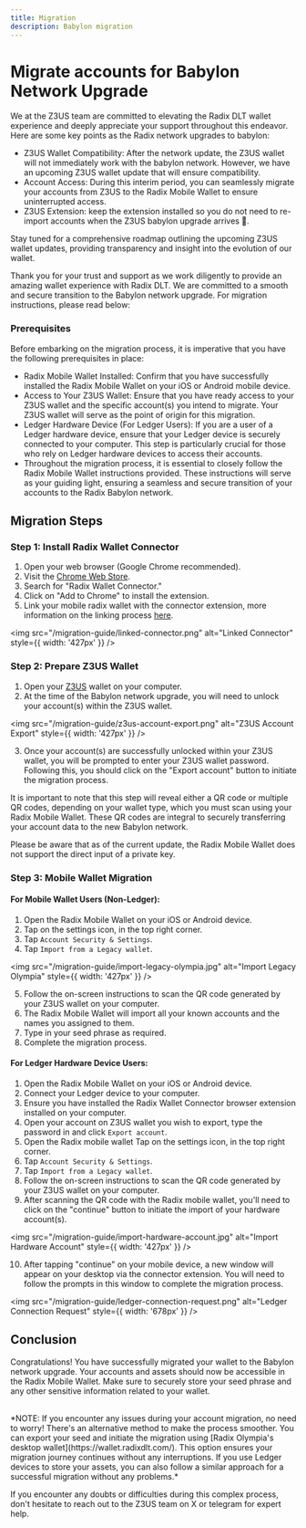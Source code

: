```yaml
---
title: Migration
description: Babylon migration
---
```


# Migrate accounts for Babylon Network Upgrade

We at the Z3US team are committed to elevating the Radix DLT wallet experience and deeply appreciate your support throughout this endeavor.
Here are some key points as the Radix network upgrades to babylon:

- Z3US Wallet Compatibility: After the network update, the Z3US wallet will not immediately work with the babylon network. However, we have an upcoming Z3US wallet update that will ensure compatibility.
- Account Access: During this interim period, you can seamlessly migrate your accounts from Z3US to the Radix Mobile Wallet to ensure uninterrupted access.
- Z3US Extension: keep the extension installed so you do not need to re-import accounts when the Z3US babylon upgrade arrives 🚀.

Stay tuned for a comprehensive roadmap outlining the upcoming Z3US wallet updates, providing transparency and insight into the evolution of our wallet.

Thank you for your trust and support as we work diligently to provide an amazing wallet experience with Radix DLT. We are committed to a smooth and secure transition to the Babylon network upgrade. For migration instructions, please read below:

### Prerequisites

Before embarking on the migration process, it is imperative that you have the following prerequisites in place:

- Radix Mobile Wallet Installed: Confirm that you have successfully installed the Radix Mobile Wallet on your iOS or Android mobile device.
- Access to Your Z3US Wallet: Ensure that you have ready access to your Z3US wallet and the specific account(s) you intend to migrate. Your Z3US wallet will serve as the point of origin for this migration.
- Ledger Hardware Device (For Ledger Users): If you are a user of a Ledger hardware device, ensure that your Ledger device is securely connected to your computer. This step is particularly crucial for those who rely on Ledger hardware devices to access their accounts.
- Throughout the migration process, it is essential to closely follow the Radix Mobile Wallet instructions provided. These instructions will serve as your guiding light, ensuring a seamless and secure transition of your accounts to the Radix Babylon network.

## Migration Steps

### Step 1: Install Radix Wallet Connector

1. Open your web browser (Google Chrome recommended).
2. Visit the [Chrome Web Store](https://chrome.google.com/webstore).
3. Search for "Radix Wallet Connector."
4. Click on "Add to Chrome" to install the extension.
5. Link your mobile radix wallet with the connector extension, more information on the linking process [here](https://docs-babylon.radixdlt.com/main/getting-started-developers/wallet/wallet-and-connector-installation.html).

<img src="/migration-guide/linked-connector.png" alt="Linked Connector" style={{ width: '427px' }} />

### Step 2: Prepare Z3US Wallet

1. Open your [Z3US](https://chrome.google.com/webstore/detail/z3us/icpikagpkkbldbfjlbefnmmmcohbjije) wallet on your computer.
2. At the time of the Babylon network upgrade, you will need to unlock your account(s) within the Z3US wallet.

<img src="/migration-guide/z3us-account-export.png" alt="Z3US Account Export" style={{ width: '427px' }} />

3. Once your account(s) are successfully unlocked within your Z3US wallet, you will be prompted to enter your Z3US wallet password. Following this, you should click on the "Export account" button to initiate the migration process.

It is important to note that this step will reveal either a QR code or multiple QR codes, depending on your wallet type, which you must scan using your Radix Mobile Wallet. These QR codes are integral to securely transferring your account data to the new Babylon network.

Please be aware that as of the current update, the Radix Mobile Wallet does not support the direct input of a private key.

### Step 3: Mobile Wallet Migration

#### For Mobile Wallet Users (Non-Ledger):

1. Open the Radix Mobile Wallet on your iOS or Android device.
2. Tap on the settings icon, in the top right corner.
3. Tap `Account Security & Settings`.
4. Tap `Import from a Legacy wallet`.

<img src="/migration-guide/import-legacy-olympia.jpg" alt="Import Legacy Olympia" style={{ width: '427px' }} />

5. Follow the on-screen instructions to scan the QR code generated by your Z3US wallet on your computer.
6. The Radix Mobile Wallet will import all your known accounts and the names you assigned to them.
7. Type in your seed phrase as required.
8. Complete the migration process.

#### For Ledger Hardware Device Users:

1. Open the Radix Mobile Wallet on your iOS or Android device.
2. Connect your Ledger device to your computer.
3. Ensure you have installed the Radix Wallet Connector browser extension installed on your computer.
4. Open your account on Z3US wallet you wish to export, type the password in and click `Export account`.
5. Open the Radix mobile wallet Tap on the settings icon, in the top right corner.
6. Tap `Account Security & Settings`.
7. Tap `Import from a Legacy wallet`.
8. Follow the on-screen instructions to scan the QR code generated by your Z3US wallet on your computer.
9. After scanning the QR code with the Radix mobile wallet, you'll need to click on the "continue" button to initiate the import of your hardware account(s).

<img src="/migration-guide/import-hardware-account.jpg" alt="Import Hardware Account" style={{ width: '427px' }} />

10. After tapping "continue" on your mobile device, a new window will appear on your desktop via the connector extension. You will need to follow the prompts in this window to complete the migration process.

<img src="/migration-guide/ledger-connection-request.png" alt="Ledger Connection Request" style={{ width: '678px' }} />

## Conclusion

Congratulations! You have successfully migrated your wallet to the Babylon network upgrade. Your accounts and assets should now be accessible in the Radix Mobile Wallet. Make sure to securely store your seed phrase and any other sensitive information related to your wallet.

<br />
*NOTE: If you encounter any issues during your account migration, no need to worry! There's an alternative method to make
the process smoother. You can export your seed and initiate the migration using [Radix Olympia's desktop wallet](https://wallet.radixdlt.com/).
This option ensures your migration journey continues without any interruptions. If you use Ledger devices to store your assets,
you can also follow a similar approach for a successful migration without any problems.*

<br />

If you encounter any doubts or difficulties during this complex process, don't hesitate to reach out to the Z3US team on X or telegram for expert help.
